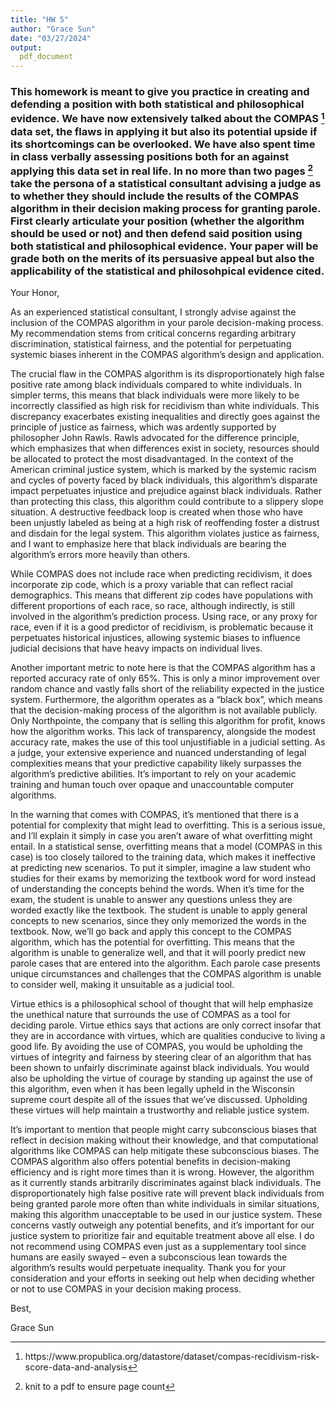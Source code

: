 ```yaml
---
title: "HW 5"
author: "Grace Sun"
date: "03/27/2024"
output: 
  pdf_document
---
```


### This homework is meant to give you practice in creating and defending a position with both statistical and philosophical evidence.  We have now extensively talked about the COMPAS ^[https://www.propublica.org/datastore/dataset/compas-recidivism-risk-score-data-and-analysis] data set, the flaws in applying it but also its potential upside if its shortcomings can be overlooked.  We have also spent time in class verbally assessing positions both for an against applying this data set in real life.  In no more than two pages ^[knit to a pdf to ensure page count] take the persona of a statistical consultant advising a judge as to whether they should include the results of the COMPAS algorithm in their decision making process for granting parole.  First clearly articulate your position (whether the algorithm should be used or not) and then defend said position using both statistical and philosophical evidence.  Your paper will be grade both on the merits of its persuasive appeal but also the applicability of the statistical and philosohpical evidence cited.  


Your Honor,


As an experienced statistical consultant, I strongly advise against the inclusion of the COMPAS algorithm in your parole decision-making process. My recommendation stems from critical concerns regarding arbitrary discrimination, statistical fairness, and the potential for perpetuating systemic biases inherent in the COMPAS algorithm’s design and application. 


The crucial flaw in the COMPAS algorithm is its disproportionately high false positive rate among black individuals compared to white individuals. In simpler terms, this means that black individuals were more likely to be incorrectly classified as high risk for recidivism than white individuals. This discrepancy exacerbates existing inequalities and directly goes against the principle of justice as fairness, which was ardently supported by philosopher John Rawls. Rawls advocated for the difference principle, which emphasizes that when differences exist in society, resources should be allocated to protect the most disadvantaged. In the context of the American criminal justice system, which is marked by the systemic racism and cycles of poverty faced by black individuals, this algorithm’s disparate impact perpetuates injustice and prejudice against black individuals. Rather than protecting this class, this algorithm could contribute to a slippery slope situation. A destructive feedback loop is created when those who have been unjustly labeled as being at a high risk of reoffending foster a distrust and disdain for the legal system. This algorithm violates justice as fairness, and I want to emphasize here that black individuals are bearing the algorithm’s errors more heavily than others.


While COMPAS does not include race when predicting recidivism, it does incorporate zip code, which is a proxy variable that can reflect racial demographics. This means that different zip codes have populations with different proportions of each race, so race, although indirectly, is still involved in the algorithm’s prediction process. Using race, or any proxy for race, even if it is a good predictor of recidivism, is problematic because it perpetuates historical injustices, allowing systemic biases to influence judicial decisions that have heavy impacts on individual lives.


Another important metric to note here is that the COMPAS algorithm has a reported accuracy rate of only 65%. This is only a minor improvement over random chance and vastly falls short of the reliability expected in the justice system. Furthermore, the algorithm operates as a “black box”, which means that the decision-making process of the algorithm is not available publicly. Only Northpointe, the company that is selling this algorithm for profit, knows how the algorithm works. This lack of transparency, alongside the modest accuracy rate, makes the use of this tool unjustifiable in a judicial setting. As a judge, your extensive experience and nuanced understanding of legal complexities means that your predictive capability likely surpasses the algorithm’s predictive abilities. It’s important to rely on your academic training and human touch over opaque and unaccountable computer algorithms. 


In the warning that comes with COMPAS, it’s mentioned that there is a potential for complexity that might lead to overfitting. This is a serious issue, and I’ll explain it simply in case you aren’t aware of what overfitting might entail. In a statistical sense, overfitting means that a model (COMPAS in this case) is too closely tailored to the training data, which makes it ineffective at predicting new scenarios. To put it simpler, imagine a law student who studies for their exams by memorizing the textbook word for word instead of understanding the concepts behind the words. When it’s time for the exam, the student is unable to answer any questions unless they are worded exactly like the textbook. The student is unable to apply general concepts to new scenarios, since they only memorized the words in the textbook. Now, we’ll go back and apply this concept to the COMPAS algorithm, which has the potential for overfitting. This means that the algorithm is unable to generalize well, and that it will poorly predict new parole cases that are entered into the algorithm. Each parole case presents unique circumstances and challenges that the COMPAS algorithm is unable to consider well, making it unsuitable as a judicial tool.


Virtue ethics is a philosophical school of thought that will help emphasize the unethical nature that surrounds the use of COMPAS as a tool for deciding parole. Virtue ethics says that actions are only correct insofar that they are in accordance with virtues, which are qualities conducive to living a good life. By avoiding the use of COMPAS, you would be upholding the virtues of integrity and fairness by steering clear of an algorithm that has been shown to unfairly discriminate against black individuals. You would also be upholding the virtue of courage by standing up against the use of this algorithm, even when it has been legally upheld in the Wisconsin supreme court despite all of the issues that we’ve discussed. Upholding these virtues will help maintain a trustworthy and reliable justice system.


It’s important to mention that people might carry subconscious biases that reflect in decision making without their knowledge, and that computational algorithms like COMPAS can help mitigate these subconscious biases. The COMPAS algorithm also offers potential benefits in decision-making efficiency and is right more times than it is wrong. However, the algorithm as it currently stands arbitrarily discriminates against black individuals. The disproportionately high false positive rate will prevent black individuals from being granted parole more often than white individuals in similar situations, making this algorithm unacceptable to be used in our justice system. These concerns vastly outweigh any potential benefits, and it’s important for our justice system to prioritize fair and equitable treatment above all else. I do not recommend using COMPAS even just as a supplementary tool since humans are easily swayed -- even a subconscious lean towards the algorithm’s results would perpetuate inequality. Thank you for your consideration and your efforts in seeking out help when deciding whether or not to use COMPAS in your decision making process. 


Best,


Grace Sun